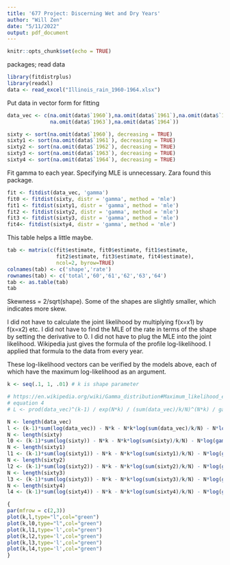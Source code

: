 ```yaml
---
title: '677 Project: Discerning Wet and Dry Years'
author: "Will Zen"
date: "5/11/2022"
output: pdf_document
---
```


```r
knitr::opts_chunk$set(echo = TRUE)
```

packages; read data
```r
library(fitdistrplus)
library(readxl)
data <- read_excel("Illinois_rain_1960-1964.xlsx")
```

Put data in vector form for fitting
```r
data_vec <- c(na.omit(data$`1960`),na.omit(data$`1961`),na.omit(data$`1962`),
              na.omit(data$`1963`),na.omit(data$`1964`))

sixty <- sort(na.omit(data$`1960`), decreasing = TRUE)
sixty1 <- sort(na.omit(data$`1961`), decreasing = TRUE)
sixty2 <- sort(na.omit(data$`1962`), decreasing = TRUE)
sixty3 <- sort(na.omit(data$`1963`), decreasing = TRUE)
sixty4 <- sort(na.omit(data$`1964`), decreasing = TRUE)
```

Fit gamma to each year. Specifying MLE is unnecessary. Zara found this package.
```r
fit <- fitdist(data_vec, 'gamma')
fit0 <- fitdist(sixty, distr = 'gamma', method = 'mle')
fit1 <- fitdist(sixty1, distr = 'gamma', method = 'mle')
fit2 <- fitdist(sixty2, distr = 'gamma', method = 'mle')
fit3 <- fitdist(sixty3, distr = 'gamma', method = 'mle')
fit4<- fitdist(sixty4, distr = 'gamma', method = 'mle')
```

This table helps a little maybe.
```r
tab <- matrix(c(fit$estimate, fit0$estimate, fit1$estimate, 
                fit2$estimate, fit3$estimate, fit4$estimate), 
                ncol=2, byrow=TRUE)
colnames(tab) <- c('shape','rate')
rownames(tab) <- c('total','60','61','62','63','64')
tab <- as.table(tab)
tab
```
Skewness = 2/sqrt(shape). Some of the shapes are slightly smaller, which indicates more skew.

I did not have to calculate the joint likelihood by multiplying f(x=x1) by f(x=x2) etc. I did not have to find the MLE of the rate in terms of the shape by setting the derivative to 0. I did not have to plug the MLE into the joint likelihood. Wikipedia just gives the formula of the profile log-likelihood. I applied that formula to the data from every year.

These log-likelihood vectors can be verified by the models above, each of which have the maximum log-likelihood as an argument.
```r
k <- seq(.1, 1, .01) # k is shape parameter

# https://en.wikipedia.org/wiki/Gamma_distribution#Maximum_likelihood_estimation
# equation 4
# L <- prod(data_vec)^(k-1) / exp(N*k) / (sum(data_vec)/k/N)^(N*k) / gamma(k)^N

N <- length(data_vec)
l <- (k-1)*sum(log(data_vec)) - N*k - N*k*log(sum(data_vec)/k/N) - N*log(gamma(k))
N <- length(sixty)
l0 <- (k-1)*sum(log(sixty)) - N*k - N*k*log(sum(sixty)/k/N) - N*log(gamma(k))
N <- length(sixty1)
l1 <- (k-1)*sum(log(sixty1)) - N*k - N*k*log(sum(sixty1)/k/N) - N*log(gamma(k))
N <- length(sixty2)
l2 <- (k-1)*sum(log(sixty2)) - N*k - N*k*log(sum(sixty2)/k/N) - N*log(gamma(k))
N <- length(sixty3)
l3 <- (k-1)*sum(log(sixty3)) - N*k - N*k*log(sum(sixty3)/k/N) - N*log(gamma(k))
N <- length(sixty4)
l4 <- (k-1)*sum(log(sixty4)) - N*k - N*k*log(sum(sixty4)/k/N) - N*log(gamma(k))

{
par(mfrow = c(2,3))
plot(k,l,type="l",col="green")
plot(k,l0,type="l",col="green")
plot(k,l1,type='l',col="green")
plot(k,l2,type='l',col="green")
plot(k,l3,type='l',col="green")
plot(k,l4,type='l',col="green")
}
```

